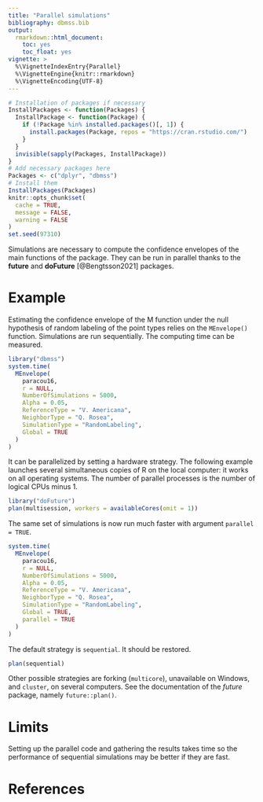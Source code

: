 ```yaml
---
title: "Parallel simulations"
bibliography: dbmss.bib
output: 
  rmarkdown::html_document:
    toc: yes
    toc_float: yes
vignette: >
  %\VignetteIndexEntry{Parallel}
  %\VignetteEngine{knitr::rmarkdown}
  %\VignetteEncoding{UTF-8}
---
```


```r
# Installation of packages if necessary
InstallPackages <- function(Packages) {
  InstallPackage <- function(Package) {
    if (!Package %in% installed.packages()[, 1]) {
      install.packages(Package, repos = "https://cran.rstudio.com/")
    }
  }
  invisible(sapply(Packages, InstallPackage))
}
# Add necessary packages here
Packages <- c("dplyr", "dbmss")
# Install them
InstallPackages(Packages)
knitr::opts_chunk$set(
  cache = TRUE, 
  message = FALSE, 
  warning = FALSE
)
set.seed(97310)
```


Simulations are necessary to compute the confidence envelopes of the main functions of the package.
They can be run in parallel thanks to the **future** and **doFuture** [@Bengtsson2021] packages.


# Example

Estimating the confidence envelope of the M function under the null hypothesis of random labeling of the point types relies on the `MEnvelope()` function.
Simulations are run sequentially.
The computing time can be measured.

```r
library("dbmss")
system.time(
  MEnvelope(
    paracou16, 
    r = NULL, 
    NumberOfSimulations = 5000, 
    Alpha = 0.05, 
    ReferenceType = "V. Americana", 
    NeighborType = "Q. Rosea", 
    SimulationType = "RandomLabeling", 
    Global = TRUE
  )  
)
```

It can be parallelized by setting a hardware strategy.
The following example launches several simultaneous copies of R on the local computer: it works on all operating systems.
The number of parallel processes is the number of logical CPUs minus 1.

```r
library("doFuture")
plan(multisession, workers = availableCores(omit = 1))
```

The same set of simulations is now run much faster with argument `parallel = TRUE`.

```r
system.time(
  MEnvelope(
    paracou16, 
    r = NULL, 
    NumberOfSimulations = 5000, 
    Alpha = 0.05, 
    ReferenceType = "V. Americana", 
    NeighborType = "Q. Rosea", 
    SimulationType = "RandomLabeling", 
    Global = TRUE, 
    parallel = TRUE
  )  
)
```
The default strategy is `sequential`.
It should be restored.

```r
plan(sequential)
```

Other possible strategies are forking (`multicore`), unavailable on Windows, and `cluster`, on several computers.
See the documentation of the *future* package, namely `future::plan()`.


# Limits

Setting up the parallel code and gathering the results takes time so the performance of sequential simulations may be better if they are fast.


# References

